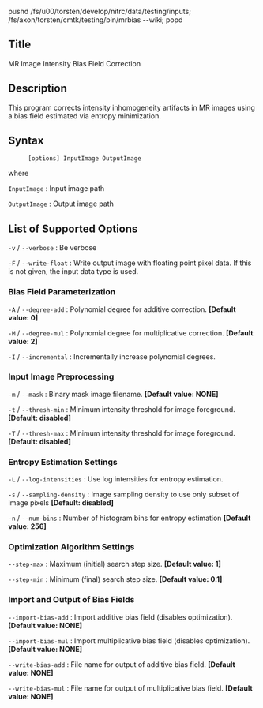 pushd /fs/u00/torsten/develop/nitrc/data/testing/inputs; /fs/axon/torsten/cmtk/testing/bin/mrbias --wiki; popd
== Title ==

MR Image Intensity Bias Field Correction

== Description ==

This program corrects intensity inhomogeneity artifacts in MR images using a bias field estimated via entropy minimization.

== Syntax ==

: <tt>[options] InputImage OutputImage </tt>

where

; <tt>InputImage</tt> : Input image path

; <tt>OutputImage</tt> : Output image path

== List of Supported Options ==

; <tt>-v</tt> / <tt>--verbose</tt> : Be verbose

; <tt>-F</tt> / <tt>--write-float</tt> : Write output image with floating point pixel data. If this is not given, the input data type is used.

=== Bias Field Parameterization ===

; <tt>-A</tt> / <tt>--degree-add</tt> : Polynomial degree for additive correction. '''[Default value: 0]'''

; <tt>-M</tt> / <tt>--degree-mul</tt> : Polynomial degree for multiplicative correction. '''[Default value: 2]'''

; <tt>-I</tt> / <tt>--incremental</tt> : Incrementally increase polynomial degrees.

=== Input Image Preprocessing ===

; <tt>-m</tt> / <tt>--mask</tt> : Binary mask image filename. '''[Default value: NONE]'''

; <tt>-t</tt> / <tt>--thresh-min</tt> : Minimum intensity threshold for image foreground. '''[Default: disabled]'''

; <tt>-T</tt> / <tt>--thresh-max</tt> : Minimum intensity threshold for image foreground. '''[Default: disabled]'''

=== Entropy Estimation Settings ===

; <tt>-L</tt> / <tt>--log-intensities</tt> : Use log intensities for entropy estimation.

; <tt>-s</tt> / <tt>--sampling-density</tt> : Image sampling density to use only subset of image pixels '''[Default: disabled]'''

; <tt>-n</tt> / <tt>--num-bins</tt> : Number of histogram bins for entropy estimation '''[Default value: 256]'''

=== Optimization Algorithm Settings ===

; <tt>--step-max</tt> : Maximum (initial) search step size. '''[Default value: 1]'''

; <tt>--step-min</tt> : Minimum (final) search step size. '''[Default value: 0.1]'''

=== Import and Output of Bias Fields ===

; <tt>--import-bias-add</tt> : Import additive bias field (disables optimization). '''[Default value: NONE]'''

; <tt>--import-bias-mul</tt> : Import multiplicative bias field (disables optimization). '''[Default value: NONE]'''

; <tt>--write-bias-add</tt> : File name for output of additive bias field. '''[Default value: NONE]'''

; <tt>--write-bias-mul</tt> : File name for output of multiplicative bias field. '''[Default value: NONE]'''



